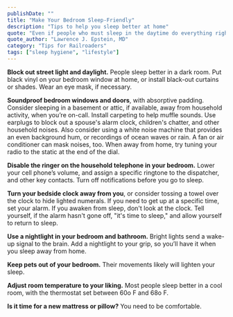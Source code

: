 ```yaml
---
publishDate: ""
title: "Make Your Bedroom Sleep-Friendly"
description: "Tips to help you sleep better at home"
quote: "Even if people who must sleep in the daytime do everything right—give themselves enough time in bed, create a totally dark room, soundproof the entire thing—they probably still won't sleep as well as they would if they slept at night because of alerting signals from their underlying biological clock. These tactics still are worth doing. They can help people who must sleep in the daytime maximize their opportunity for sleep."
quote_author: "Lawrence J. Epstein, MD"
category: "Tips for Railroaders"
tags: ["sleep hygiene", "lifestyle"]
---
```


**Block out street light and daylight.** People sleep better in a dark room. Put black vinyl on your bedroom window at home, or install black-out curtains or shades. Wear an eye mask, if necessary.

**Soundproof bedroom windows and doors**, with absorptive padding. Consider sleeping in a basement or attic, if available, away from household activity, when you’re on-call. Install carpeting to help muffle sounds. Use earplugs to block out a spouse's alarm clock, children's chatter, and other household noises. Also consider using a white noise machine that provides an even background hum, or recordings of ocean waves or rain. A fan or air conditioner can mask noises, too. When away from home, try tuning your radio to the static at the end of the dial.

**Disable the ringer on the household telephone in your bedroom.** Lower your cell phone’s volume, and assign a specific ringtone to the dispatcher, and other key contacts. Turn off notifications before you go to sleep.

**Turn your bedside clock away from you**, or consider tossing a towel over the clock to hide lighted numerals. If you need to get up at a specific time, set your alarm. If you awaken from sleep, don't look at the clock. Tell yourself, if the alarm hasn't gone off, "it's time to sleep," and allow yourself to return to sleep.

**Use a nightlight in your bedroom and bathroom.** Bright lights send a wake-up signal to the brain. Add a nightlight to your grip, so you’ll have it when you sleep away from home.

**Keep pets out of your bedroom.** Their movements likely will lighten your sleep.

**Adjust room temperature to your liking.** Most people sleep better in a cool room, with the thermostat set between 60o F and 68o F.

**Is it time for a new mattress or pillow?** You need to be comfortable.
